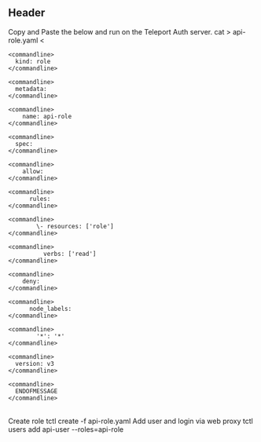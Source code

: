 ## Header

<snippet>
  <commandcomment data-type="descr">
    Copy and Paste the below and run on the Teleport Auth server.
  </commandcomment>

  <command>
    <commandline data-content="$ ">
      cat > api-role.yaml <<ENDOFMESSAGE
    </commandline>

    <commandline>
      kind: role
    </commandline>

    <commandline>
      metadata:
    </commandline>

    <commandline>
        name: api-role
    </commandline>

    <commandline>
      spec:
    </commandline>

    <commandline>
        allow:
    </commandline>

    <commandline>
          rules:
    </commandline>

    <commandline>
            \- resources: ['role']
    </commandline>

    <commandline>
              verbs: ['read']
    </commandline>

    <commandline>
        deny:
    </commandline>

    <commandline>
          node_labels:
    </commandline>

    <commandline>
            '*': '*'
    </commandline>

    <commandline>
      version: v3
    </commandline>

    <commandline>
      ENDOFMESSAGE
    </commandline>
  </command>

  <codeline>

  </codeline>

  <br />

  <commandcomment data-type="descr">
    Create role
  </commandcomment>

  <command>
    <commandline data-content="$ ">
      tctl create -f api-role.yaml
    </commandline>
  </command>

  <commandcomment data-type="descr">
    Add user and login via web proxy
  </commandcomment>

  <command>
    <commandline data-content="$ ">
      tctl users add api-user --roles=api-role
    </commandline>
  </command>
</snippet>
